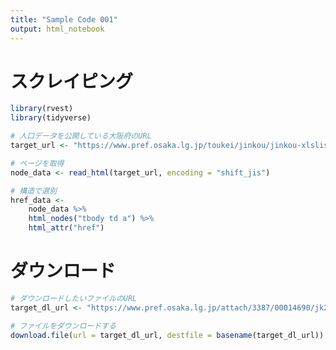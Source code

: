 ```yaml
---
title: "Sample Code 001"
output: html_notebook
---
```


# スクレイピング

```r
library(rvest)
library(tidyverse)

# 人口データを公開している大阪府のURL
target_url <- "https://www.pref.osaka.lg.jp/toukei/jinkou/jinkou-xlslist.html"

# ページを取得
node_data <- read_html(target_url, encoding = "shift_jis")

# 構造で選別
href_data <- 
    node_data %>% 
    html_nodes("tbody td a") %>% 
    html_attr("href")
```


# ダウンロード

```r
# ダウンロードしたいファイルのURL
target_dl_url <- "https://www.pref.osaka.lg.jp/attach/3387/00014690/jk20240101.xlsx"

# ファイルをダウンロードする
download.file(url = target_dl_url, destfile = basename(target_dl_url))
```

